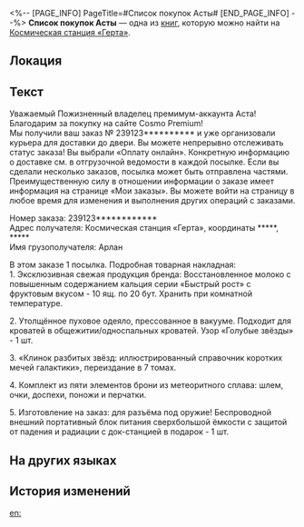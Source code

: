 <%-- [PAGE_INFO]
PageTitle=#Список покупок Асты#
[END_PAGE_INFO] --%>
{{Дополнить}}
{{Книга Инфобокс
|id           = 083
|Название     = 
|Изображение  = Записи с КСГ.png
|Мир          = Космическая станция «Герта»
|Томов        = 1
|Автор        = <!--нужно добавить-->
|Описание     = В качестве адресата в списке покупок Асты на сайте «Лучшие товары вселенной» неожиданно всплыло имя Арлана.
|Том1         = {{tx}}
|Источник1    = {{tx|Отсутствует источник}}
|Персонажи    = 
|Фракции      = 
}}
'''Список покупок Асты''' — одна из [[Книги|книг]], которую можно найти на [[Космическая станция «Герта»]].

==Локация==
{{Отметка карты|<!--название карты-->|<!--id отметки-->}}

==Текст==
Уважаемый Пожизненный владелец премимум-аккаунта Аста!<br />
Благодарим за покупку на сайте Cosmo Premium!<br />
Мы получили ваш заказ №&nbsp;239123********** и уже организовали курьера для доставки до двери. Вы можете непрерывно отслеживать статус заказа! Вы выбрали «Оплату онлайн». Конкретную информацию о доставке см. в отгрузочной ведомости в каждой посылке. Если вы сделали несколько заказов, посылка может быть отправлена частями. Преимущественную силу в отношении информации о заказе имеет информация на странице «Мои заказы». Вы можете войти на страницу в любое время для изменения и выполнения других операций с заказами.

Номер заказа: 239123************<br />
Адрес получателя: Космическая станция «Герта», координаты *****, *****<br />
Имя грузополучателя: Арлан

В этом заказе 1 посылка. Подробная товарная накладная:<br />
1. Эксклюзивная свежая продукция бренда: Восстановленное молоко с повышенным содержанием кальция серии «Быстрый рост» с фруктовым вкусом - 10 ящ. по 20 бут. Хранить при комнатной температуре.

2. Утолщённое пуховое одеяло, прессованное в вакууме. Подходит для кроватей в общежитии/односпальных кроватей. Узор «Голубые звёзды» - 1 шт.

3. «Клинок разбитых звёзд: иллюстрированный справочник коротких мечей галактики», переиздание в 7 томах.

4. Комплект из пяти элементов брони из метеоритного сплава: шлем, очки, доспехи, поножи и перчатки.

5. Изготовление на заказ: для разъёма под оружие! Беспроводной внешний портативный блок питания сверхбольшой ёмкости с защитой от падения и радиации с док-станцией в подарок - 1 шт.

==На других языках==
{{На других языках
|en   = Asta's Shopping List
|zhs  = 艾丝妲的购物清单
|zht  = 艾絲妲的購物清單
|ja   = アスターのショッピングリスト
|ko   = 아스타의 쇼핑 리스트
|es   = Pedido de Asta
|fr   = Liste des courses d'Asta
|ru   = Список покупок Асты
|th   = รายการซื้อสินค้าของ Asta
|vi   = Danh Sách Mua Sắm Của Asta
|de   = Astas Einkaufsliste
|id   = Daftar Belanja Asta
|pt   = Lista de Compras de Asta
}}

==История изменений==
{{История изменений|3.5}}

[[en:]]